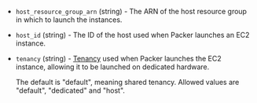 <!-- Code generated from the comments of the Placement struct in common/run_config.go; DO NOT EDIT MANUALLY -->

- `host_resource_group_arn` (string) - The ARN of the host resource group in which to launch the instances.

- `host_id` (string) - The ID of the host used when Packer launches an EC2 instance.

- `tenancy` (string) - [Tenancy](https://docs.aws.amazon.com/AWSEC2/latest/UserGuide/dedicated-instance.html) used
  when Packer launches the EC2 instance, allowing it to be launched on dedicated hardware.
  
  The default is "default", meaning shared tenancy. Allowed values are "default",
  "dedicated" and "host".

<!-- End of code generated from the comments of the Placement struct in common/run_config.go; -->

